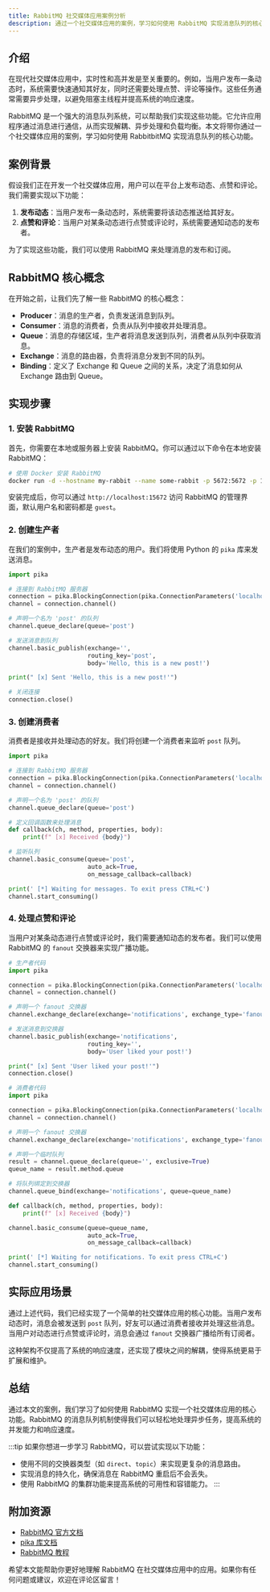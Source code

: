 ```yaml
---
title: RabbitMQ 社交媒体应用案例分析
description: 通过一个社交媒体应用的案例，学习如何使用 RabbitMQ 实现消息队列的核心功能，包括消息的发布、订阅和处理。
---
```


## 介绍

在现代社交媒体应用中，实时性和高并发是至关重要的。例如，当用户发布一条动态时，系统需要快速通知其好友，同时还需要处理点赞、评论等操作。这些任务通常需要异步处理，以避免阻塞主线程并提高系统的响应速度。

RabbitMQ 是一个强大的消息队列系统，可以帮助我们实现这些功能。它允许应用程序通过消息进行通信，从而实现解耦、异步处理和负载均衡。本文将带你通过一个社交媒体应用的案例，学习如何使用 RabbitbitMQ 实现消息队列的核心功能。

## 案例背景

假设我们正在开发一个社交媒体应用，用户可以在平台上发布动态、点赞和评论。我们需要实现以下功能：

1. **发布动态**：当用户发布一条动态时，系统需要将该动态推送给其好友。
2. **点赞和评论**：当用户对某条动态进行点赞或评论时，系统需要通知动态的发布者。

为了实现这些功能，我们可以使用 RabbitMQ 来处理消息的发布和订阅。

## RabbitMQ 核心概念

在开始之前，让我们先了解一些 RabbitMQ 的核心概念：

- **Producer**：消息的生产者，负责发送消息到队列。
- **Consumer**：消息的消费者，负责从队列中接收并处理消息。
- **Queue**：消息的存储区域，生产者将消息发送到队列，消费者从队列中获取消息。
- **Exchange**：消息的路由器，负责将消息分发到不同的队列。
- **Binding**：定义了 Exchange 和 Queue 之间的关系，决定了消息如何从 Exchange 路由到 Queue。

## 实现步骤

### 1. 安装 RabbitMQ

首先，你需要在本地或服务器上安装 RabbitMQ。你可以通过以下命令在本地安装 RabbitMQ：

```bash
# 使用 Docker 安装 RabbitMQ
docker run -d --hostname my-rabbit --name some-rabbit -p 5672:5672 -p 15672:15672 rabbitmq:3-management
```

安装完成后，你可以通过 `http://localhost:15672` 访问 RabbitMQ 的管理界面，默认用户名和密码都是 `guest`。

### 2. 创建生产者

在我们的案例中，生产者是发布动态的用户。我们将使用 Python 的 `pika` 库来发送消息。

```python
import pika

# 连接到 RabbitMQ 服务器
connection = pika.BlockingConnection(pika.ConnectionParameters('localhost'))
channel = connection.channel()

# 声明一个名为 'post' 的队列
channel.queue_declare(queue='post')

# 发送消息到队列
channel.basic_publish(exchange='',
                      routing_key='post',
                      body='Hello, this is a new post!')

print(" [x] Sent 'Hello, this is a new post!'")

# 关闭连接
connection.close()
```

### 3. 创建消费者

消费者是接收并处理动态的好友。我们将创建一个消费者来监听 `post` 队列。

```python
import pika

# 连接到 RabbitMQ 服务器
connection = pika.BlockingConnection(pika.ConnectionParameters('localhost'))
channel = connection.channel()

# 声明一个名为 'post' 的队列
channel.queue_declare(queue='post')

# 定义回调函数来处理消息
def callback(ch, method, properties, body):
    print(f" [x] Received {body}")

# 监听队列
channel.basic_consume(queue='post',
                      auto_ack=True,
                      on_message_callback=callback)

print(' [*] Waiting for messages. To exit press CTRL+C')
channel.start_consuming()
```

### 4. 处理点赞和评论

当用户对某条动态进行点赞或评论时，我们需要通知动态的发布者。我们可以使用 RabbitMQ 的 `fanout` 交换器来实现广播功能。

```python
# 生产者代码
import pika

connection = pika.BlockingConnection(pika.ConnectionParameters('localhost'))
channel = connection.channel()

# 声明一个 fanout 交换器
channel.exchange_declare(exchange='notifications', exchange_type='fanout')

# 发送消息到交换器
channel.basic_publish(exchange='notifications',
                      routing_key='',
                      body='User liked your post!')

print(" [x] Sent 'User liked your post!'")
connection.close()
```

```python
# 消费者代码
import pika

connection = pika.BlockingConnection(pika.ConnectionParameters('localhost'))
channel = connection.channel()

# 声明一个 fanout 交换器
channel.exchange_declare(exchange='notifications', exchange_type='fanout')

# 声明一个临时队列
result = channel.queue_declare(queue='', exclusive=True)
queue_name = result.method.queue

# 将队列绑定到交换器
channel.queue_bind(exchange='notifications', queue=queue_name)

def callback(ch, method, properties, body):
    print(f" [x] Received {body}")

channel.basic_consume(queue=queue_name,
                      auto_ack=True,
                      on_message_callback=callback)

print(' [*] Waiting for notifications. To exit press CTRL+C')
channel.start_consuming()
```

## 实际应用场景

通过上述代码，我们已经实现了一个简单的社交媒体应用的核心功能。当用户发布动态时，消息会被发送到 `post` 队列，好友可以通过消费者接收并处理这些消息。当用户对动态进行点赞或评论时，消息会通过 `fanout` 交换器广播给所有订阅者。

这种架构不仅提高了系统的响应速度，还实现了模块之间的解耦，使得系统更易于扩展和维护。

## 总结

通过本文的案例，我们学习了如何使用 RabbitMQ 实现一个社交媒体应用的核心功能。RabbitMQ 的消息队列机制使得我们可以轻松地处理异步任务，提高系统的并发能力和响应速度。

:::tip
如果你想进一步学习 RabbitMQ，可以尝试实现以下功能：
- 使用不同的交换器类型（如 `direct`、`topic`）来实现更复杂的消息路由。
- 实现消息的持久化，确保消息在 RabbitMQ 重启后不会丢失。
- 使用 RabbitMQ 的集群功能来提高系统的可用性和容错能力。
:::

## 附加资源

- [RabbitMQ 官方文档](https://www.rabbitmq.com/documentation.html)
- [pika 库文档](https://pika.readthedocs.io/en/stable/)
- [RabbitMQ 教程](https://www.rabbitmq.com/getstarted.html)

希望本文能帮助你更好地理解 RabbitMQ 在社交媒体应用中的应用。如果你有任何问题或建议，欢迎在评论区留言！